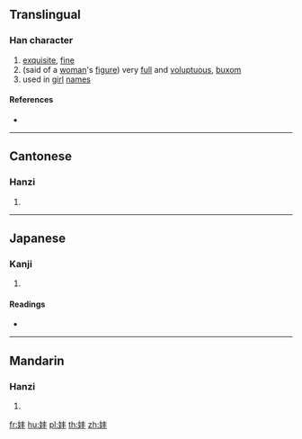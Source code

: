 {{character info/new}}
==Translingual==

===Han character===
{{Han char|rn=38|rad=女|as=04|sn=7|four=45400|canj=VQJ|ids=⿰女丰}}

# [[exquisite]], [[fine]]
# (said of a [[woman]]'s [[figure]]) very [[full]] and [[voluptuous]], [[buxom]]
# used in [[girl]] [[name]]s

====References====
* {{Han ref|kx=0257.070|dkj=06108|dj=0522.010|hdz=21029.060|uh=59A6|ud=22950|bh=CAB2|bd=51890}}

----

==Cantonese==

===Hanzi===
{{yue-hanzi|jyut=[[fung1]]|y=fung1}}

# {{defn|lang=yue|sort=女04}}

----

==Japanese==

===Kanji===
{{ja-kanji|grade=|rs=女04}}

# {{defn|lang=ja|sort=女04}}

====Readings====
* {{ja-readings|on=[[ほう]] (hō), [[ふ]] (fu)|kun=[[みめよい]] (mimeyoi)}}

----

==Mandarin==

===Hanzi===
{{cmn-hanzi|pin=[[fēng]] ([[feng1]])|wg=feng<sup>1</sup>}}

# {{defn|lang=cmn|sort=女04}}

[[fr:妦]]
[[hu:妦]]
[[pl:妦]]
[[th:妦]]
[[zh:妦]]